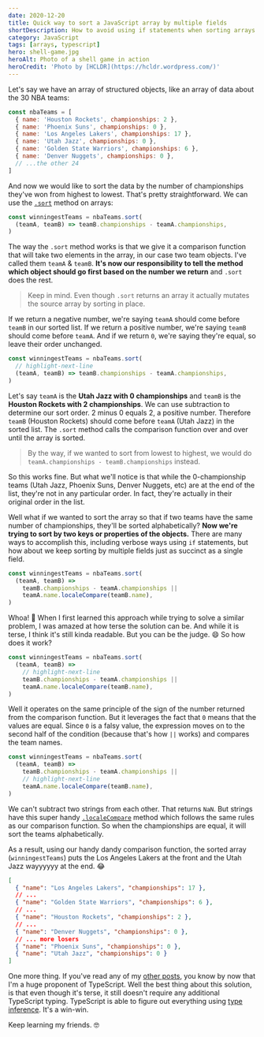 ```yaml
---
date: 2020-12-20
title: Quick way to sort a JavaScript array by multiple fields
shortDescription: How to avoid using if statements when sorting arrays by multiple keys in JavaScript
category: JavaScript
tags: [arrays, typescript]
hero: shell-game.jpg
heroAlt: Photo of a shell game in action
heroCredit: 'Photo by [HCLDR](https://hcldr.wordpress.com/)'
---
```


Let's say we have an array of structured objects, like an array of data about the 30 NBA teams:

```js
const nbaTeams = [
  { name: 'Houston Rockets', championships: 2 },
  { name: 'Phoenix Suns', championships: 0 },
  { name: 'Los Angeles Lakers', championships: 17 },
  { name: 'Utah Jazz', championships: 0 },
  { name: 'Golden State Warriors', championships: 6 },
  { name: 'Denver Nuggets', championships: 0 },
  // ...the other 24
]
```

And now we would like to sort the data by the number of championships they've won from highest to lowest. That's pretty straightforward. We can use the [`.sort`](https://developer.mozilla.org/en-US/docs/Web/JavaScript/Reference/Global_Objects/Array/sort) method on arrays:

```js
const winningestTeams = nbaTeams.sort(
  (teamA, teamB) => teamB.championships - teamA.championships,
)
```

The way the `.sort` method works is that we give it a comparison function that will take two elements in the array, in our case two team objects. I've called them `teamA` & `teamB`. **It's now our responsibility to tell the method which object should go first based on the number we return** and `.sort` does the rest.

> Keep in mind. Even though `.sort` returns an array it actually mutates the source array by sorting in place.

If we return a negative number, we're saying `teamA` should come before `teamB` in our sorted list. If we return a positive number, we're saying `teamB` should come before `teamA`. And if we return `0`, we're saying they're equal, so leave their order unchanged.

```js
const winningestTeams = nbaTeams.sort(
  // highlight-next-line
  (teamA, teamB) => teamB.championships - teamA.championships,
)
```

Let's say `teamA` is the **Utah Jazz with 0 championships** and `teamB` is the **Houston Rockets with 2 championships**. We can use subtraction to determine our sort order. 2 minus 0 equals 2, a positive number. Therefore `teamB` (Houston Rockets) should come before `teamA` (Utah Jazz) in the sorted list. The `.sort` method calls the comparison function over and over until the array is sorted.

> By the way, if we wanted to sort from lowest to highest, we would do `teamA.championships - teamB.championships` instead.

So this works fine. But what we'll notice is that while the 0-championship teams (Utah Jazz, Phoenix Suns, Denver Nuggets, etc) are at the end of the list, they're not in any particular order. In fact, they're actually in their original order in the list.

Well what if we wanted to sort the array so that if two teams have the same number of championships, they'll be sorted alphabetically? **Now we're trying to sort by two keys or properties of the objects.** There are many ways to accomplish this, including verbose ways using `if` statements, but how about we keep sorting by multiple fields just as succinct as a single field.

```js
const winningestTeams = nbaTeams.sort(
  (teamA, teamB) =>
    teamB.championships - teamA.championships ||
    teamA.name.localeCompare(teamB.name),
)
```

Whoa! 🤯 When I first learned this approach while trying to solve a similar problem, I was amazed at how terse the solution can be. And while it is terse, I think it's still kinda readable. But you can be the judge. 😄 So how does it work?

```js
const winningestTeams = nbaTeams.sort(
  (teamA, teamB) =>
    // highlight-next-line
    teamB.championships - teamA.championships ||
    teamA.name.localeCompare(teamB.name),
)
```

Well it operates on the same principle of the sign of the number returned from the comparison function. But it leverages the fact that `0` means that the values are equal. Since `0` is a falsy value, the expression moves on to the second half of the condition (because that's how `||` works) and compares the team names.

```js
const winningestTeams = nbaTeams.sort(
  (teamA, teamB) =>
    teamB.championships - teamA.championships ||
    // highlight-next-line
    teamA.name.localeCompare(teamB.name),
)
```

We can't subtract two strings from each other. That returns `NaN`. But strings have this super handy [`.localeCompare`](https://developer.mozilla.org/en-US/docs/Web/JavaScript/Reference/Global_Objects/String/localeCompare) method which follows the same rules as our comparison function. So when the championships are equal, it will sort the teams alphabetically.

As a result, using our handy dandy comparison function, the sorted array (`winningestTeams`) puts the Los Angeles Lakers at the front and the Utah Jazz wayyyyyy at the end. 😂

```json
[
  { "name": "Los Angeles Lakers", "championships": 17 },
  // ...
  { "name": "Golden State Warriors", "championships": 6 },
  // ...
  { "name": "Houston Rockets", "championships": 2 },
  // ...
  { "name": "Denver Nuggets", "championships": 0 },
  // ... more losers
  { "name": "Phoenix Suns", "championships": 0 },
  { "name": "Utah Jazz", "championships": 0 }
]
```

One more thing. If you've read any of my [other posts](/blog/), you know by now that I'm a huge proponent of TypeScript. Well the best thing about this solution, is that even though it's terse, it still doesn't require any additional TypeScript typing. TypeScript is able to figure out everything using [type inference](https://www.typescriptlang.org/docs/handbook/type-inference.html). It's a win-win.

Keep learning my friends. 🤓
